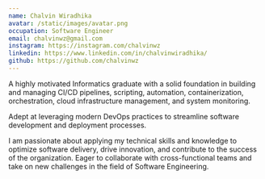 ```yaml
---
name: Chalvin Wiradhika
avatar: /static/images/avatar.png
occupation: Software Engineer
email: chalvinwz@gmail.com
instagram: https://instagram.com/chalvinwz
linkedin: https://www.linkedin.com/in/chalvinwiradhika/
github: https://github.com/chalvinwz
---
```


A highly motivated Informatics graduate with a solid foundation in building and managing CI/CD pipelines, scripting, automation, containerization, orchestration, cloud infrastructure management, and system monitoring.

Adept at leveraging modern DevOps practices to streamline software development and deployment processes.

I am passionate about applying my technical skills and knowledge to optimize software delivery, drive innovation, and contribute to the success of the organization. Eager to collaborate with cross-functional teams and take on new challenges in the field of Software Engineering.
